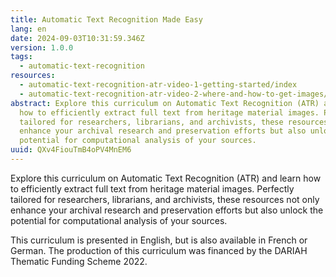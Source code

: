 ```yaml
---
title: Automatic Text Recognition Made Easy
lang: en
date: 2024-09-03T10:31:59.346Z
version: 1.0.0
tags:
  - automatic-text-recognition
resources:
  - automatic-text-recognition-atr-video-1-getting-started/index
  - automatic-text-recognition-atr-video-2-where-and-how-to-get-images/index
abstract: Explore this curriculum on Automatic Text Recognition (ATR) and learn
  how to efficiently extract full text from heritage material images. Perfectly
  tailored for researchers, librarians, and archivists, these resources not only
  enhance your archival research and preservation efforts but also unlock the
  potential for computational analysis of your sources.
uuid: QXv4FiouTmB4oPV4MnEM6
---
```

Explore this curriculum on Automatic Text Recognition (ATR) and learn how to efficiently extract full text from heritage material images. Perfectly tailored for researchers, librarians, and archivists, these resources not only enhance your archival research and preservation efforts but also unlock the potential for computational analysis of your sources.

This curriculum is presented in English, but is also available in French or German.  The production of this curriculum was financed by the DARIAH Thematic Funding Scheme 2022.
